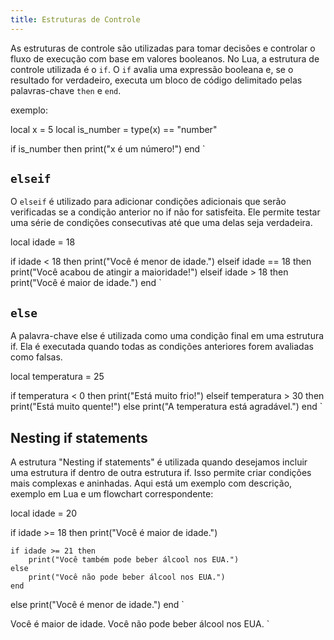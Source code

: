 ```yaml
---
title: Estruturas de Controle
---
```


As estruturas de controle são utilizadas para tomar decisões e controlar
o fluxo de execução com base em valores booleanos. No Lua, a estrutura de
controle utilizada é o `if`. O `if` avalia uma expressão booleana e, se o
resultado for verdadeiro, executa um bloco de código delimitado pelas
palavras-chave `then` e `end`.

exemplo:

local x = 5
local is_number = type(x) == "number"

if is_number then
    print("x é um número!")
end
`

<Tabs>
  <TabItem label="editor">
    <CodeLua code={example1} />
  </TabItem>
  <TabItem label="terminal">
    <CodeBash code="x é um número!" />
  </TabItem>
</Tabs>

## `elseif`

O `elseif` é utilizado para adicionar condições adicionais que serão
verificadas se a condição anterior no if não for satisfeita.
Ele permite testar uma série de condições consecutivas até que uma delas
seja verdadeira.

local idade = 18

if idade < 18 then
    print("Você é menor de idade.")
elseif idade == 18 then
    print("Você acabou de atingir a maioridade!")
elseif idade > 18 then
    print("Você é maior de idade.")
end
`

<Tabs>
  <TabItem label="editor">
    <CodeLua code={example2} />
  </TabItem>
  <TabItem label="terminal">
    <CodeBash code="Você acabou de atingir a maioridade!" />
  </TabItem>
</Tabs>

## `else`

A palavra-chave else é utilizada como uma condição final em uma estrutura if.
Ela é executada quando todas as condições anteriores forem avaliadas como
falsas.

local temperatura = 25

if temperatura < 0 then
    print("Está muito frio!")
elseif temperatura > 30 then
    print("Está muito quente!")
else
    print("A temperatura está agradável.")
end
`

<Tabs>
  <TabItem label="editor">
    <CodeLua code={example3} />
  </TabItem>
  <TabItem label="terminal">
    <CodeBash code="A temperatura está agradável." />
  </TabItem>
</Tabs>

## Nesting if statements

A estrutura "Nesting if statements" é utilizada quando desejamos incluir uma
estrutura if dentro de outra estrutura if. Isso permite criar
condições mais complexas e aninhadas. Aqui está um exemplo com descrição,
exemplo em Lua e um flowchart correspondente:

local idade = 20

if idade >= 18 then
    print("Você é maior de idade.")

    if idade >= 21 then
        print("Você também pode beber álcool nos EUA.")
    else
        print("Você não pode beber álcool nos EUA.")
    end
else
    print("Você é menor de idade.")
end
`

Você é maior de idade.
Você não pode beber álcool nos EUA.
`

<Tabs>
  <TabItem label="editor">
    <CodeLua code={example4} />
  </TabItem>
  <TabItem label="terminal">
    <CodeBash code={example4Output} />
  </TabItem>
</Tabs>
